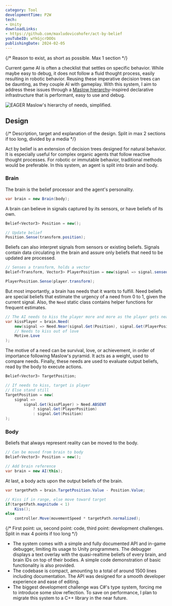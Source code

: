 ```yaml
---
category: Tool
developmentTime: P2W
tech:
- Unity
downloadLinks:
- https://github.com/maxludovicohofer/act-by-belief
youTubeID: wYkGjcrDOOs
publishingDate: 2024-02-05
---
```


{/* Reason to exist, as short as possible. Max 1 section */}

Current game AI is often a checklist that settles on specific behavior. While maybe easy to debug, it does not follow a fluid thought process, easily resulting in robotic behavior. Reusing these imperative decision trees can be daunting, as they couple AI with gameplay. With this system, I aim to address these issues through a [Maslow hierarchy](https://en.wikipedia.org/wiki/Maslow%27s_hierarchy_of_needs)-inspired declarative infrastructure that is performant, easy to use and debug.

![EAGER Maslow's hierarchy of needs, simplified.](./act-by-belief-maslow.svg)

## Design

{/* Description, target and explanation of the design. Split in max 2 sections if too long, divided by a media */}

Act by belief is an extension of decision trees designed for natural behavior. It is especially useful for complex organic agents that follow reactive thought processes. For robotic or immutable behavior, traditional methods would be preferable. In this system, an agent is split into brain and body.

### Brain

The brain is the belief processor and the agent's personality.

```csharp
var brain = new Brain(body);
```

A brain can believe in signals captured by its sensors, or have beliefs of its own.

```csharp
Belief<Vector3> Position = new();

// Update belief
Position.Sense(transform.position);
```

Beliefs can also interpret signals from sensors or existing beliefs. Signals contain data circulating in the brain and assure only beliefs that need to be updated are processed.

```csharp
// Senses a transform, holds a vector
Belief<Transform, Vector3> PlayerPosition = new(signal => signal.sensed.position);

PlayerPosition.Sense(player.transform);
```

But most importantly, a brain has needs that it wants to fulfill. Need beliefs are special beliefs that estimate the urgency of a need from 0 to 1, given the current signal. Also, the `Need` static class contains helper functions for frequent estimates.

```csharp
// The AI needs to kiss the player more and more as the player gets near
var kissPlayer = brain.Need(
    new(signal => Need.Near(signal.Get(Position), signal.Get(PlayerPosition))),
    // Needs to kiss out of love
    Motive.Love
);
```

The motive of a need can be survival, love, or achievement, in order of importance following Maslow's pyramid. It acts as a weight, used to compare needs. Finally, these needs are used to evaluate output beliefs, read by the body to execute actions.

```csharp
Belief<Vector3> TargetPosition;

// If needs to kiss, target is player
// Else stand still
TargetPosition = new(
    signal =>
        signal.Get(kissPlayer) > Need.ABSENT
            ? signal.Get(PlayerPosition)
            : signal.Get(Position)
);
```

### Body

Beliefs that always represent reality can be moved to the body.

```csharp
// Can be moved from brain to body
Belief<Vector3> Position = new();

// Add brain reference
var brain = new AI(this);
```

At last, a body acts upon the output beliefs of the brain.

```csharp
var targetPath = brain.TargetPosition.Value - Position.Value;

// Kiss if in range, else move toward target
if(targetPath.magnitude < 1)
    Kiss();
else
    controller.Move(movementSpeed * targetPath.normalized);
```

{/* First point: ux, second point: code, third point: development challenges. Split in max 4 points if too long */}

* The system comes with a simple and fully documented API and in-game debugger, limiting its usage to Unity programmers. The debugger displays a text overlay with the quasi-realtime beliefs of every brain, and brain IDs on top of their bodies. A simple code demonstration of basic functionality is also provided.
* The codebase is compact, amounting to a total of around 1500 lines including documentation. The API was designed for a smooth developer experience and ease of editing.
* The biggest development challenge was C#'s type system, forcing me to introduce some slow reflection. To save on performance, I plan to migrate this system to a C++ library in the near future.